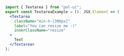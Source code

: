 ```jsx
import { Textarea } from "pol-ui";
export const TextareaExample = (): JSX.Element => (
  <Textarea
    className="min-h-[300px]"
    label="You can resize me :)"
    innerClassName="resize"
  >
    Text
  </Textarea>
);
```
